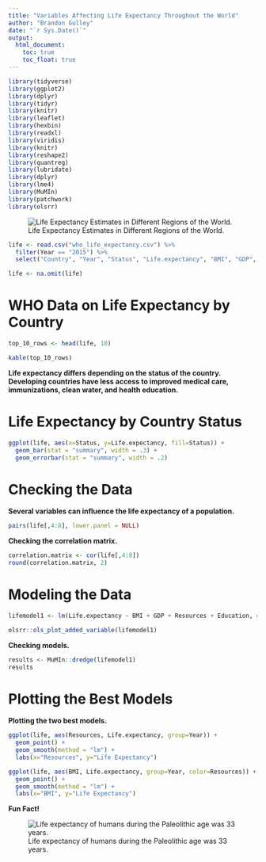 ```yaml
---
title: "Variables Affecting Life Expectancy Throughout the World"
author: "Brandon Gulley"
date: "`r Sys.Date()`"
output:
  html_document:
    toc: true
    toc_float: true
---
```


```r

library(tidyverse)
library(ggplot2)
library(dplyr)
library(tidyr)
library(knitr)      
library(leaflet)
library(hexbin)
library(readxl)
library(viridis)
library(knitr)
library(reshape2)
library(quantreg)
library(lubridate)
library(dplyr)
library(lme4)
library(MuMIn)
library(patchwork)
library(olsrr)

```

![Life Expectancy Estimates in Different Regions of the World.](images/2266.jpeg)

```r

life <- read.csv("who_life_expectancy.csv") %>% 
  filter(Year == "2015") %>% 
  select("Country", "Year", "Status", "Life.expectancy", "BMI", "GDP", "Resources","Education")

life <- na.omit(life)

```

# WHO Data on Life Expectancy by Country

```r

top_10_rows <- head(life, 10)

kable(top_10_rows)

```

**Life expectancy differs depending on the status of the country. Developing countries have less access to improved medical care, immunizations, clean water, and health education.**

# Life Expectancy by Country Status

```r

ggplot(life, aes(x=Status, y=Life.expectancy, fill=Status)) +
  geom_bar(stat = "summary", width = .3) +
  geom_errorbar(stat = "summary", width = .2)

```

# Checking the Data

**Several variables can influence the life expectancy of a population.**

```r

pairs(life[,4:8], lower.panel = NULL)

```

**Checking the correlation matrix.**

``` r

correlation.matrix <- cor(life[,4:8])
round(correlation.matrix, 2)

```

# Modeling the Data

```r

lifemodel1 <- lm(Life.expectancy ~ BMI + GDP + Resources + Education, data = life, na.action = "na.fail")

olsrr::ols_plot_added_variable(lifemodel1)

```

**Checking models.**

``` r

results <- MuMIn::dredge(lifemodel1)
results

```

# Plotting the Best Models

**Plotting the two best models.**

``` r

ggplot(life, aes(Resources, Life.expectancy, group=Year)) +
  geom_point() +
  geom_smooth(method = "lm") +
  labs(x="Resources", y="Life Expectancy")

ggplot(life, aes(BMI, Life.expectancy, group=Year, color=Resources)) +
  geom_point() +
  geom_smooth(method = "lm") +
  labs(x="BMI", y="Life Expectancy")

```

**Fun Fact!**

![Life expectancy of humans during the Paleolithic age was 33 years.](images/paleo.jpg)